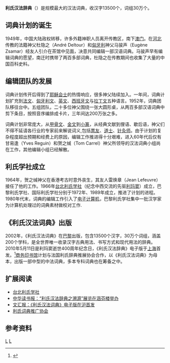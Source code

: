 '''利氏汉法辞典'''（{{Lang-fr|Grand dictionnaire Ricci de la langue chinoise}}）是规模最大的汉法词典，收汉字13500个，词组30万个。

==词典计划的诞生==

1949年，中国大陆政权转移，许多外籍神职人员离开传教区，南下[[澳门|澳门]]。在[[河北|河北]]传教的法籍神父杜隐之（André Deltour）和[[匈牙利|匈牙利]]神父马骏声（Eugène Zsamar）经友人引介在茶馆中见面，决意共同编辑一部汉语词典。马骏声早有编辑词典的愿望，南迁时携带了两百多部词典，杜隐之在传教期间也收集了大量的中国百科史料。

==编辑团队的发展==

词典计划传开后得到了[[耶稣会士|耶稣会士]]的热情响应，很多神父陆续加入。一年间，词典计划扩充到[[法文|法文]]、[[匈牙利文|匈牙利文]]、[[英文|英文]]、[[西班牙文|西班牙文]]与[[拉丁文|拉丁文]]五种语言。1952年，词典团队移往台中。五组团队，二十多位神父围绕一张大圆形桌，从两百多部汉语词典中剪下条目，按照音序编排成卡片，三年间达200万张之多。

词典计划非常庞大，从[[甲骨文|甲骨文]]、[[金文|金文]]到[[小篆|小篆]]，从经典文献到俚语、歇后语，神父们不得不延请各行业的专家前来解说词义,包括[[票友|票友]]、[[道士|道士]]、[[针灸师|针灸师]]。由于计划的复杂程度超出预期和经费上的原因，编辑工作推进得十分艰难，进入60年代后仅有甘易逢（Yves Reguin）和贺之缄（Tom Carrel）神父所领导的汉法词典小组尚在工作，其他编辑小组已经解散。

==利氏学社成立==

1964年，贺之缄神父在香港考古时意外丧生，其友人雷焕章（Jean Lefeuvre）接任了他的工作。1966年[[台北利氏学社|台北利氏学社]]（纪念中西交流的先驱[[利玛窦|利玛窦]]）成立，巴黎利氏学社、国际利氏学社分别于1972年、1989年成立，推进了计划的进程。1980年代末，词典的编辑工作引入了[[电子计算机|电子计算机]]，巴黎利氏学社集中一批汉学家为计算机处理过的词典素材做校对工作.

==《利氏汉法词典》出版==

2002年，《利氏汉法词典》在[[巴黎|巴黎]]出版，包含13500个汉字，30万个词组，涵盖200个学科，是全世界唯一收录汉字古典用法、书写方式和现代用法的辞典{{来源请求||time=2021-06-11}}。2010年5月11日是利玛窦逝世400周年纪念日，《利氏汉法辞典》电子版于[[上海|上海]]首发。<ref>{{Cite web|title=世界最具影响力的汉法辞典电子版申城面世|url=https://www.chinanews.com/cul/news/2010/05-11/2276080.shtml|access-date=2021-05-23|work=|publisher=中新网|language=zh|archive-date=2021-06-11|archive-url=https://web.archive.org/web/20210611150108/https://www.chinanews.com/cul/news/2010/05-11/2276080.shtml|dead-url=no}}</ref>[[商务印书馆|商务印书馆]]计划与法国利氏辞典推展协会合作，以《利氏汉法词典》为母本，出版一部中型的中法词典，多本专科词典也在筹备之中。

==扩展阅读==

* [http://www.riccibase.com/ 台北利氏学社]{{Wayback|url=http://www.riccibase.com/ |date=20100407114624 }}
* [https://web.archive.org/web/20160304212816/http://news.china.com/zh_cn/news100/11038989/20100512/15932324.html 中华读书报：“利氏汉法辞典之溯源”展览在涵芬楼举办]
* [https://web.archive.org/web/20160304212816/http://news.china.com/zh_cn/news100/11038989/20100512/15932324.html 文汇报：《利氏汉法词典》电子版在沪首发]
* [https://www.grandricci.org/en/lassociation/ 利氏词典推广协会] {{Wayback|url=https://www.grandricci.org/en/lassociation/ |date=20210523095548 }}

== 参考资料 ==

[[Category:雙語辭典|L]]
[[Category:汉语词典|L]]